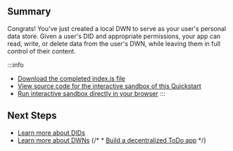 <section class="docs-section">

## Summary

Congrats! You've just created a local DWN to serve as your user's
personal data store. Given a user's DID and appropriate permissions, your app can read, write, or delete data from the user's DWN, while
leaving them in full control of their content.

:::info
* [Download the completed index.js file](/files/index.txt)
* [View source code for the interactive sandbox of this Quickstart](https://raw.githubusercontent.com/TBD54566975/web5-quickstart-widgets/0.7.0/index.html)
* [Run interactive sandbox directly in your browser](https://moonlit-centaur-0d7b4f.netlify.app/)
:::


## Next Steps

* [Learn more about DIDs](/docs/web5/learn/decentralized-identifiers)
* [Learn more about DWNs](/docs/web5/learn/decentralized-web-nodes)
{/* * [Build a decentralized ToDo app](/docs/web5/build/apps/todo-app-tutorial) */}

</section>
